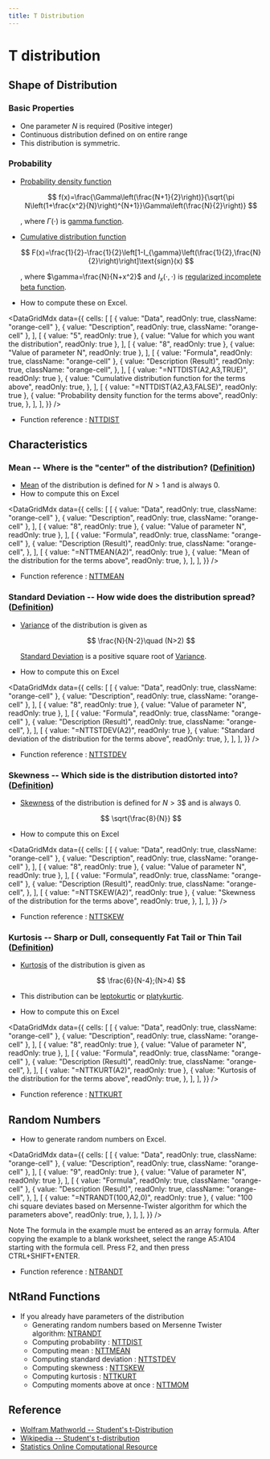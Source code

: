```yaml
---
title: T Distribution
---
```



# T distribution

## Shape of Distribution

### Basic Properties

- One parameter $N$ is required (Positive integer)
- Continuous distribution defined on on entire range
- This distribution is symmetric.

### Probability

- [Probability density function](/docs/glossary#probability-density-function)

  $$
  f(x)=\frac{\Gamma\left(\frac{N+1}{2}\right)}{\sqrt{\pi N\left(1+\frac{x^2}{N}\right)^{N+1}}\Gamma\left(\frac{N}{2}\right)}
  $$

  , where $\Gamma(\cdot)$ is [gamma function](/docs/glossary#gamma-function).

- [Cumulative distribution function](/docs/glossary#cumulative-distribution-function)

  $$
  F(x)=\frac{1}{2}-\frac{1}{2}\left[1-I_{\gamma}\left(\frac{1}{2},\frac{N}{2}\right)\right]\text{sign}(x)
  $$

  , where $\gamma=\frac{N}{N+x^2}$ and $I_{x}(\cdot,\cdot)$ is [regularized incomplete beta function](/docs/glossary#regularized-incomplete-beta-function).

- How to compute these on Excel.

<DataGridMdx
  data={{
    cells: [
      [
        { value: "Data", readOnly: true, className: "orange-cell" },
        { value: "Description", readOnly: true, className: "orange-cell" },
      ],
      [
        { value: "5", readOnly: true },
        { value: "Value for which you want the distribution", readOnly: true },
      ],
      [
        { value: "8", readOnly: true },
        { value: "Value of parameter N", readOnly: true },
      ],
      [
        { value: "Formula", readOnly: true, className: "orange-cell" },
        {
          value: "Description (Result)",
          readOnly: true,
          className: "orange-cell",
        },
      ],
      [
        { value: "=NTTDIST(A2,A3,TRUE)", readOnly: true },
        {
          value: "Cumulative distribution function for the terms above",
          readOnly: true,
        },
      ],
      [
        { value: "=NTTDIST(A2,A3,FALSE)", readOnly: true },
        {
          value: "Probability density function for the terms above",
          readOnly: true,
        },
      ],
    ],
  }}
/>

- Function reference : [NTTDIST](../03-function-reference/02-distribution-functions/080-nttdist.mdx)

## Characteristics

### Mean -- Where is the "center" of the distribution? ([Definition](/docs/glossary#mean))

- [Mean](/docs/glossary#mean) of the distribution is defined for $N>1$ and is always 0.
- How to compute this on Excel

<DataGridMdx
  data={{
    cells: [
      [
        { value: "Data", readOnly: true, className: "orange-cell" },
        { value: "Description", readOnly: true, className: "orange-cell" },
      ],
      [
        { value: "8", readOnly: true },
        { value: "Value of parameter N", readOnly: true },
      ],
      [
        { value: "Formula", readOnly: true, className: "orange-cell" },
        {
          value: "Description (Result)",
          readOnly: true,
          className: "orange-cell",
        },
      ],
      [
        { value: "=NTTMEAN(A2)", readOnly: true },
        {
          value: "Mean of the distribution for the terms above",
          readOnly: true,
        },
      ],
    ],
  }}
/>

- Function reference : [NTTMEAN](../03-function-reference/02-distribution-functions/083-nttmean.mdx)

### Standard Deviation -- How wide does the distribution spread? ([Definition](/docs/glossary#standard-deviation))

- [Variance](/docs/glossary#variance) of the distribution is given as

  $$
  \frac{N}{N-2}\quad (N>2)
  $$

  [Standard Deviation](/docs/glossary#standard-deviation) is a positive square root of [Variance](/docs/glossary#variance).

- How to compute this on Excel

<DataGridMdx
  data={{
    cells: [
      [
        { value: "Data", readOnly: true, className: "orange-cell" },
        { value: "Description", readOnly: true, className: "orange-cell" },
      ],
      [
        { value: "8", readOnly: true },
        { value: "Value of parameter N", readOnly: true },
      ],
      [
        { value: "Formula", readOnly: true, className: "orange-cell" },
        {
          value: "Description (Result)",
          readOnly: true,
          className: "orange-cell",
        },
      ],
      [
        { value: "=NTTSTDEV(A2)", readOnly: true },
        {
          value: "Standard deviation of the distribution for the terms above",
          readOnly: true,
        },
      ],
    ],
  }}
/>

- Function reference : [NTTSTDEV](../03-function-reference/02-distribution-functions/086-nttstdev.mdx)

### Skewness -- Which side is the distribution distorted into? ([Definition](/docs/glossary#skewness))

- [Skewness](/docs/glossary#skewness) of the distribution is defined for $N>3$$ and is always 0.

  $$
  \sqrt{\frac{8}{N}}
  $$

- How to compute this on Excel

<DataGridMdx
  data={{
    cells: [
      [
        { value: "Data", readOnly: true, className: "orange-cell" },
        { value: "Description", readOnly: true, className: "orange-cell" },
      ],
      [
        { value: "8", readOnly: true },
        { value: "Value of parameter N", readOnly: true },
      ],
      [
        { value: "Formula", readOnly: true, className: "orange-cell" },
        {
          value: "Description (Result)",
          readOnly: true,
          className: "orange-cell",
        },
      ],
      [
        { value: "=NTTSKEW(A2)", readOnly: true },
        {
          value: "Skewness of the distribution for the terms above",
          readOnly: true,
        },
      ],
    ],
  }}
/>

- Function reference : [NTTSKEW](../03-function-reference/02-distribution-functions/085-nttskew.mdx)

### Kurtosis -- Sharp or Dull, consequently Fat Tail or Thin Tail ([Definition](/docs/glossary#kurtosis))

- [Kurtosis](/docs/glossary#kurtosis) of the distribution is given as

  $$
  \frac{6}{N-4};(N>4)
  $$

- This distribution can be [leptokurtic](/docs/glossary#leptokurtic) or [platykurtic](/docs/glossary#platykurtic).
- How to compute this on Excel

<DataGridMdx
  data={{
    cells: [
      [
        { value: "Data", readOnly: true, className: "orange-cell" },
        { value: "Description", readOnly: true, className: "orange-cell" },
      ],
      [
        { value: "8", readOnly: true },
        { value: "Value of parameter N", readOnly: true },
      ],
      [
        { value: "Formula", readOnly: true, className: "orange-cell" },
        {
          value: "Description (Result)",
          readOnly: true,
          className: "orange-cell",
        },
      ],
      [
        { value: "=NTTKURT(A2)", readOnly: true },
        {
          value: "Kurtosis of the distribution for the terms above",
          readOnly: true,
        },
      ],
    ],
  }}
/>

- Function reference : [NTTKURT](../03-function-reference/02-distribution-functions/082-nttkurt.mdx)

## Random Numbers

- How to generate random numbers on Excel.

<DataGridMdx
  data={{
    cells: [
      [
        { value: "Data", readOnly: true, className: "orange-cell" },
        { value: "Description", readOnly: true, className: "orange-cell" },
      ],
      [
        { value: "9", readOnly: true },
        { value: "Value of parameter N", readOnly: true },
      ],
      [
        { value: "Formula", readOnly: true, className: "orange-cell" },
        {
          value: "Description (Result)",
          readOnly: true,
          className: "orange-cell",
        },
      ],
      [
        { value: "=NTRANDT(100,A2,0)", readOnly: true },
        {
          value:
            "100 chi square deviates based on Mersenne-Twister algorithm for which the parameters above",
          readOnly: true,
        },
      ],
    ],
  }}
/>

Note The formula in the example must be entered as an array formula. After copying the example to a blank worksheet, select the range A5:A104 starting with the formula cell. Press F2, and then press CTRL+SHIFT+ENTER.

- Function reference : [NTRANDT](../03-function-reference/01-random-numbers/01-single-series/13-ntrandt.mdx)

## NtRand Functions

- If you already have parameters of the distribution
  - Generating random numbers based on Mersenne Twister algorithm: [NTRANDT](../03-function-reference/01-random-numbers/01-single-series/13-ntrandt.mdx)
  - Computing probability : [NTTDIST](../03-function-reference/02-distribution-functions/080-nttdist.mdx)
  - Computing mean : [NTTMEAN](../03-function-reference/02-distribution-functions/083-nttmean.mdx)
  - Computing standard deviation : [NTTSTDEV](../03-function-reference/02-distribution-functions/085-nttskew.mdx)
  - Computing skewness : [NTTSKEW](../03-function-reference/02-distribution-functions/085-nttskew.mdx)
  - Computing kurtosis : [NTTKURT](../03-function-reference/02-distribution-functions/082-nttkurt.mdx)
  - Computing moments above at once : [NTTMOM](../03-function-reference/02-distribution-functions/084-nttmom.mdx)

## Reference

- [Wolfram Mathworld -- Student's t-Distribution](http://mathworld.wolfram.com/Studentst-Distribution.html)
- [Wikipedia -- Student's t-distribution](http://en.wikipedia.org/wiki/Student's_t-distribution)
- [Statistics Online Computational Resource](http://www.socr.ucla.edu/htmls/SOCR_Distributions.html)
